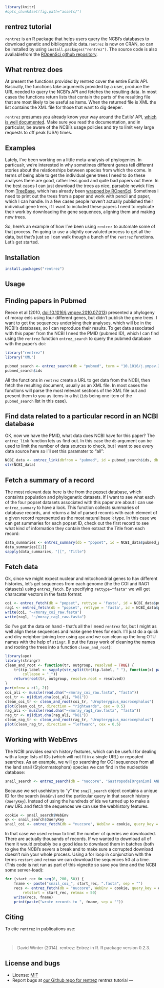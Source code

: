 

<!--
%\VignetteEngine{knitr::knitr}
%\VignetteIndexEntry{rentrez tutorial}
-->
 
```r
library(knitr)
#opts_chunk$set(fig.path="assets/")
```
 

rentrez tutorial
-------------

`rentrez` is an R package that helps users query the NCBI's databases to download genetic and bibliographic data.`rentrez` is now on CRAN, so can be installed by using `install.packages("rentrez")`. The source code is also avaliablefrom the [ROpenSci github repository](https://github.com/ropensci/rentez).


What rentrez does
-----------------

At present the functions provided by rentrez cover the entire Eutils API. Basically, the functions take arguments provided by a user, produce the URL needed to query the NCBI’s API and fetches the resulting data. In most cases the functions return lists that contain the parts of the resulting file that are most likely to be useful as items. When the returned file is XML the list contains the XML file for those that want to dig deeper.

`rentrez` presumes you already know your way around the Eutils' API, [which is well documented](http://www.ncbi.nlm.nih.gov/books/NBK25500/). Make sure you read the documentation, and in particular, be aware of the NCBI's usage policies and try to limit very large requests to off peak (USA) times.

Examples
--------

Lately, I've been working on a little meta-analysis of phylogenies. In particualr, we're interested in why sometimes different genes tell different stories about the relationships between species from which the come. In terms of being able to get the individual gene trees I need to do these analyses there are good, rather less good and quite bad papers out there. In the best cases I can just download the trees as nice, parsable newick files from [TreeBase](treebase.org), which has already been [wrapped by ROpenSci](http://github.com/ropensci/treebase). Sometimes I need to print out the trees from a paper and work with pencil and paper, which I can handle. In a few cases people haven't actually published their individual gene trees, if I want to included these papers I need to replicate their work by downloading the gene sequences, aligning them and making new trees.

So, here's an example of how I've been using `rentrez` to automate some of that process. I'm going to use a slightly convaluted process to get all the data, but that's just so I can walk though a bunch of the `rentrez` functions. Let's get started.

<section id="installation">

## Installation


```r
install.packages("rentrez")
```

<section id="usage">

## Usage


## Finding papers in Pubmed

Reece et al (2010, [doi:10.1016/j.ympev.2010.07.013](http://dx.doi.org/10.1016/j.ympev.2010.07.013)) presented a phylogeny of moray eels using four different genes, but didn't publish the gene trees. I want to get the sequences underlying their analyses, which will be in the NCBI's databases, so I can reproduce their results. To get data associated with this paper from the NCBI I need the PMID (pubmed ID), which I can find using the `rentrez` function `entrez_search` to query the pubmed database with the paper's doi:

```r
library("rentrez")
library("XML")
```

```r
pubmed_search <- entrez_search(db = "pubmed", term = "10.1016/j.ympev.2010.07.013[doi]")
pubmed_search$ids
```

All the functions in `rentrez` create a URL to get data from the NCBI, then fetch the resulting document, usually as an XML file. In most cases the functions will parse the most relevant sections of the XML file out and present them to you as items in a list (`ids` being one item of the `pubmed_search` list in this case).

## Find data related to a particular record in an NCBI database

OK, now we have the PMID, what data does NCBI have for this paper? The `entrez_link` function lets us find out. In this case the `db` argument can be used to limit the number of data sources to check, but I want to see every data source here so I'll set this paramater to “all”:

```r
NCBI_data <- entrez_link(dbfrom = "pubmed", id = pubmed_search$ids, db = "all")
str(NCBI_data)
```

## Fetch a summary of a record

The most relevant data here is the from the [popset](ncbi.nlm.nih.gov/popset)
database, which containts population and phylogenetic datasets. If I want to see
what each of the four popset datasets associated with this paper are about I can
use `entrez_summary` to have a look. This function collects summaries of
database records, and returns a list of parsed records with each element of a
given record represented as the most natural base `R` type. In this case we 
can get summaries for each popset ID, check out the first record to see what
kind of information they contain then extract the Title from each record:

```r
data_summaries <- entrez_summary(db = "popset", id = NCBI_data$pubmed_popset)
data_summaries[[1]]
sapply(data_summaries, "[[", "Title")
```

## Fetch data
Ok, since we might expect nuclear and mitochondrial genes to hav different histories, let's get sequences from each genome (the the COI and RAG1 datasets) using `entrez_fetch`. By specifying `rettype="fasta"` we will get characater vectors in the fasta format:

```r
coi <- entrez_fetch(db = "popset", rettype = 'fasta', id = NCBI_data$pubmed_popset[1])
rag1 <- entrez_fetch(db = "popset", rettype = 'fasta', id = NCBI_data$pubmed_popset[3])
write(coi, "~/moray_coi_raw.fasta")
write(rag1, "~/moray_rag1_raw.fasta")
```

So I've got the data on hand - that's all the I need `rentrez` for, but I might as well align these sequences and make gene trees for each. I'll just do a quick and diry neighbor-joining tree using `ape` and we can clean up the long OTU names with the help of `stingr`. (I put the fussy work of cleaning the names and rooting the trees into a function `clean_and_root`):

```r
library(ape)
library(stringr)
clean_and_root <- function(tr, outgroup, resolved = TRUE) {
    tr$tip.label <- sapply(str_split(tr$tip.label, " "), function(x) paste(x[2:3],
        collapse = "_"))
    return(root(tr, outgroup, resolve.root = resolved))
}
par(mfrow = c(1, 2))
coi_ali <- muscle(read.dna("~/moray_coi_raw.fasta", "fasta"))
coi_tr <- nj(dist.dna(coi_ali, "k81"))
clean_coi_tr <- clean_and_root(coi_tr, "Uropterygius_macrocephalus")
plot(clean_coi_tr, direction = "rightwards", cex = 0.5)
rag_ali <- muscle(read.dna("~/moray_rag1_raw.fasta", "fasta"))
rag_tr <- nj(dist.dna(rag_ali, "k81"))
clean_rag_tr <- clean_and_root(rag_tr, "Uropterygius_macrocephalus")
plot(clean_rag_tr, direction = "leftward", cex = 0.5)
```

<!--
![](assets/rentrez_tree.png)
-->

Working with WebEnvs
--------------------

The NCBI provides search history features, which can be useful for dealing with
a large lists of IDs (which will not fit in a single URL) or repeated searches. As an example, we will go searching for COI sequences from all the land snail (Stylommatophora) species we can find in the nucleotide database:

```r
snail_search <- entrez_search(db = "nuccore", "Gastropoda[Organism] AND COI[Gene]", usehistory = "y")
```

Because we set usehistory to “y” the `snail_search` object contains a unique ID for the search (`WebEnv`) and the particular query in that search history (`QueryKey`). Instead of using the hundreds of ids we turned up to make a new URL and fetch the sequences we can use the webhistory features.

```r
cookie <- snail_search$WebEnv
qk <- snail_search$QueryKey
snail_coi <- entrez_fetch(db = "nuccore", WebEnv = cookie, query_key = qk, rettype = "fasta", retmax = 10)
```

In that case we used `retmax` to limit the number of queries we downloaded.
There are actually thousands of records. If we wanted to download all of them it
would probably be a good idea to downlaod them in batches (both to give the
NCBI's severs a break and to make sure a corrupted download doesn't ruin your
whole process. Using a for loop in conjunction with the terms `restart` and
`retmax` we can download the sequences 50 at a time. (This code is not run as
part of this vignette so save you time and the NCBI some server-load):

```r
for (start_rec in seq(0, 200, 50)) {
    fname <- paste("snail_coi_", start_rec, ".fasta", sep = "")
    recs <- entrez_fetch(db = "nuccore", WebEnv = cookie, query_key = qk, rettype = "fasta",
        retstart = start_rec, retmax = 50)
    write(recs, fname)
    print(paste("wrote records to ", fname, sep = ""))

```


<section id="citing">

## Citing

To cite `rentrez` in publications use:

<br>

> David Winter (2014). rentrez: Entrez in R. R package version 0.2.3.

<section id="license_bugs">

## License and bugs

* License: [MIT](http://opensource.org/licenses/MIT)
* Report bugs at [our Github repo for rentrez](https://github.com/ropensci/rentrez/issues?state=open)
rentrez tutorial
---
